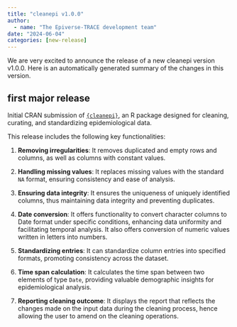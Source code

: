 ```yaml
---
title: "cleanepi v1.0.0"
author:
  - name: "The Epiverse-TRACE development team"
date: "2024-06-04"
categories: [new-release]
---
```


We are very excited to announce the release of a new cleanepi version v1.0.0.
Here is an automatically generated summary of the changes in this version.

## first major release

Initial CRAN submission of [`{cleanepi}`](https://epiverse-trace.github.io/cleanepi/), an R package designed for cleaning, curating, and standardizing epidemiological data.

This release includes the following key functionalities:

1. **Removing irregularities**: It removes duplicated and empty rows and columns, as well as columns with constant values.

2. **Handling missing values**: It replaces missing values with the standard `NA` format, ensuring consistency and ease of analysis.

3. **Ensuring data integrity**: It ensures the uniqueness of uniquely identified columns, thus maintaining data integrity and preventing duplicates.

4. **Date conversion**: It offers functionality to convert character columns to Date format under specific conditions, enhancing data uniformity and facilitating temporal analysis. It also offers conversion of numeric values written in letters into numbers.

5. **Standardizing entries**: It can standardize column entries into specified formats, promoting consistency across the dataset.

6. **Time span calculation**: It calculates the time span between two elements of type `Date`, providing valuable demographic insights for epidemiological analysis.

7. **Reporting cleaning outcome**: It displays the report that reflects the changes made on the input data during the cleaning process, hence allowing the user to amend on the cleaning operations.
